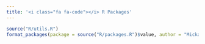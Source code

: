 ```yaml
---
title: '<i class="fa fa-code"></i> R Packages'
---
```


```r
source("R/utils.R")
format_packages(package = source("R/packages.R")$value, author = "Mickaël Canouil", max = Inf, output = "website")
```
